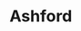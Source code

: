 
# Ashford
<ProjectDetails
  floatRight
  region="Reach"
  house="House Ashford"
  type="Town"
  status="Completed"
  warp="/warp ashford"
  projectLead="Lorddyvim"
  dateStarted="2016-04-30T07:00:00+00:00"
  dateCompleted="2016-04-30T07:00:00+00:00"
/>

